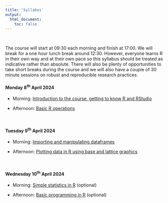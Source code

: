 ```yaml
---
title: 'Syllabus'
output: 
  html_document:
    toc: false
---
```


\  

The course will start at 09:30 each morning and finish at 17:00. We will break for a one hour lunch break around 12:30. However, everyone learns R in their own way and at their own pace so this syllabus should be treated as indicative rather than absolute. There will also be plenty of opportunities to take short breaks during the course and we will also have a couple of 30 minute sessions on robust and reproducible research practices. 

<!--All teaching will be held in room FN113 in the Fraser Noble building (building No. 7 on [this map](images/uoa_map.png){target="_blank"} on the old Aberdeen campus).
-->

#### Monday 8^th^ April 2024

  - Morning: [Introduction to the course, getting to know R and RStudio](https://alexd106.github.io/PGR-R/exercise_1.html)

  - Afternoon: [Basic R operations](https://alexd106.github.io/PGR-R/exercise_2.html)

\  

#### Tuesday 9^th^ April 2024

  - Morning: [Importing and manipulating dataframes](https://alexd106.github.io/PGR-R/exercise_3.html)

  - Afternoon: [Plotting data in R using base and lattice graphics](https://alexd106.github.io/PGR-R/exercise_4.html)

\  

#### Wednesday 10^th^ April 2024

  - Morning: [Simple statistics in R](https://alexd106.github.io/PGR-R/exercise_5.html) (optional)

  - Afternoon: [Basic programming in R](https://alexd106.github.io/PGR-R/exercise_6.html) (optional)